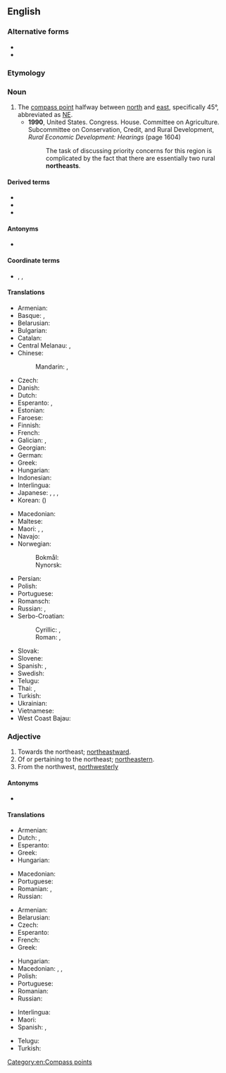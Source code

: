 {{also|Northeast}}
==English==
{{wikipedia|dab=northeast}}

===Alternative forms===
* {{l|en|north-east}}
* {{l|en|nor'-east}}

===Etymology===
{{compound|en|north|east}}

===Noun===
{{en-noun}}

# The [[compass point]] halfway between [[north]] and [[east]], specifically 45°, abbreviated as [[NE]].
#* '''1990''', United States. Congress. House. Committee on Agriculture. Subcommittee on Conservation, Credit, and Rural Development, ''Rural Economic Development: Hearings'' (page 1604)
#*: The task of discussing priority concerns for this region is complicated by the fact that there are essentially two rural '''northeasts'''.

====Derived terms====
* {{l|en|northeastern}}
* {{l|en|northeast by east}}
* {{l|en|northeast by north}}

====Antonyms====
* {{l|en|southwest}}

====Coordinate terms====
* {{sense|compass point}} {{l|en|northwest}}, {{l|en|southeast}}, {{l|en|southwest}}

====Translations====
{{trans-top|compass point}}
* Armenian: {{t|hy|հյուսիս-արևելք}}
* Basque: {{t|eu|ipartsortalde}}, {{t|eu|iparrekialde}}
* Belarusian: {{t|be|паўно́чны ўсход|m|sc=Cyrl}}
* Bulgarian: {{t|bg|северои́зток|m|sc=Cyrl}}
* Catalan: {{t+|ca|nord-est}}
* Central Melanau: {{t|mel|wab alud}}, {{t|mel|ragak}}
* Chinese:
*: Mandarin: {{t+|cmn|東北|sc=Hani}}, {{t+|cmn|东北|tr=dōngběi|sc=Hani}}
* Czech: {{t+|cs|severovýchod|m}}
* Danish: {{t|da|nordøst}}
* Dutch: {{t+|nl|noordoosten|n}}
* Esperanto: {{t|eo|nordoriento}}, {{t|eo|nordeosto}}
* Estonian: {{t+|et|kirre}}
* Faroese: {{t|fo|landnyrðingur|m}}
* Finnish: {{t+|fi|koillinen}}
* French: {{t+|fr|nord-est|m}}
* Galician: {{t|gl|nordeste|m}}, {{t|gl|nordés|m}}
* Georgian: {{t|ka|ჩრდილო-აღმოსავლეთი}}
* German: {{t+|de|Nordosten|m}}
* Greek: {{t+|el|βορειοανατολικά|n-p}}
* Hungarian: {{t+|hu|északkelet}}
* Indonesian: {{t+|id|timur laut}}
* Interlingua: {{t|ia|nord-est}}
* Japanese: {{t+|ja|北東|tr=ほくとう, hokutō|sc=Jpan}}, {{qualifier|less common}} {{t+|ja|東北|tr=とうほく, tōhoku|sc=Jpan}}, {{qualifier|obsolete}} {{t|ja|丑寅|tr=うしとら, ushitora|sc=Jpan}}, {{qualifier|obsolete}} {{t+|ja|艮|tr=うしとら, ushitora|sc=Jpan}}
* Korean: {{t|ko|북동}} ({{t+|ko|北東}})
{{trans-mid}}
* Macedonian: {{t|mk|северои́сток|m}}
* Maltese: {{t|mt|grigal}}
* Maori: {{t|mi|karapu}}, {{t|mi|marangai-mā-raro}}, {{t|mi|raki-mā-rāwhit}}
* Navajo: {{t|nv|náhookǫs dóó haʼaʼaah}}
* Norwegian:
*: Bokmål: {{t|nb|nordøst}}
*: Nynorsk: {{t|nn|nordaust}}
* Persian: {{t|fa|شمال شرقی|tr=šamâl-e šarqi}}
* Polish: {{t|pl|[[północny]] [[wschód]]|m-in}}
* Portuguese: {{t+|pt|nordeste|m}}
* Romansch: {{t|rm|nordost}}
* Russian: {{t+|ru|се́веро-восто́к|m}}, {{t+|ru|норд-о́ст|m}} {{qualifier|wind or nautical}}
* Serbo-Croatian:
*: Cyrillic: {{t|sh|североисток|m}}, {{t|sh|сјевероисток|m}}
*: Roman: {{t|sh|severoistok|m}}, {{t+|sh|sjeveroistok|m}}
* Slovak: {{t|sk|severovýchod|m}}
* Slovene: {{t|sl|severovzhod|m}}
* Spanish: {{t+|es|nordeste|m}}, {{t|es|noreste|m}}
* Swedish: {{t+|sv|nordost}}
* Telugu: {{t+|te|ఈశాన్యం}}
* Thai: {{t+|th|ตะวันออกเฉียงเหนือ}}, {{t+|th|อีสาน}}
* Turkish: {{t+|tr|kuzeydoğu}}
* Ukrainian: {{t|uk|півні́чний схід|m|sc=Cyrl}}
* Vietnamese: {{t|vi|phía đông bắc}}
* West Coast Bajau: {{t|bdr|timur delout}}
{{trans-bottom}}

===Adjective===
{{en-adj|-}}

# Towards the northeast; [[northeastward]].
# Of or pertaining to the northeast; [[northeastern]].
# From the northwest, [[northwesterly]]

====Antonyms====
* {{l|en|southwest}}

====Translations====
{{trans-top|northeastward}}
* Armenian: {{t|hy|հյուսիսարևելյան}}
* Dutch: {{t|nl|noordoost-}}, {{t+|nl|noordoostelijk}}
* Esperanto: {{t|eo|nordorienta}}
* Greek: {{t+|el|βορειοανατολικός|m}}
* Hungarian: {{t+|hu|északkeleti}}
{{trans-mid}}
* Macedonian: {{t|mk|североисточно|tr=severoístočno}}
* Portuguese: {{t+|pt|nordeste}}
* Romanian: {{t|ro|nordestic}}, {{t|ro|de nord-est}}
* Russian: {{t+|ru|се́веро-восто́чный}}
{{trans-bottom}}

{{trans-top|northeastern}}
* Armenian: {{t|hy|հյուսիսարևելյան}}
* Belarusian: {{t|be|паўно́чна-ўсхо́дні|m|sc=Cyrl}}
* Czech: {{t+|cs|severovýchodní}}
* Esperanto: {{t|eo|nordorienta}}
* French: {{t+|fr|nord-est}}
* Greek: {{t+|el|βορειοανατολικός|m}}
{{trans-mid}}
* Hungarian: {{t+|hu|északkeleti}}
* Macedonian: {{t|mk|североисточен|m|tr=severoístočen}}, {{t|mk|североисточна|f|tr=severoístočna}}, {{t|mk|североисточно|n|tr=severoístočno}}
* Polish: {{t+|pl|północno-wschodni}}
* Portuguese: {{t+|pt|nordestino}}
* Romanian: {{t+|ro|nord-vestic|m}}
* Russian: {{t+|ru|се́веро-восто́чный}}
{{trans-bottom}}

{{checktrans-top}}
* Interlingua: {{t-check|ia|nord-est|alt=del nord-est}} {{attention|ia|2=was "del [[nord-est]]" - assumed inflected form or vocalised spelling; please verify if linking is acceptable. see [[User:Kephir/gadgets/xte#Translation_fixing]]}}
* Maori: {{t-check|mi|karapu}}
* Spanish: {{t-check|es|noreste}}, {{t-check|es|noreste|alt=del noreste}} {{attention|es|2=was "del [[noreste]]" - assumed inflected form or vocalised spelling; please verify if linking is acceptable. see [[User:Kephir/gadgets/xte#Translation_fixing]]}}
{{trans-mid}}
* Telugu: {{t-check|te|ఈశాన్య|tr=eeSaanyaM|sc=Telu}}
* Turkish: {{t-check|tr|kuzeydoğu}}
{{trans-bottom}}

[[Category:en:Compass points]]